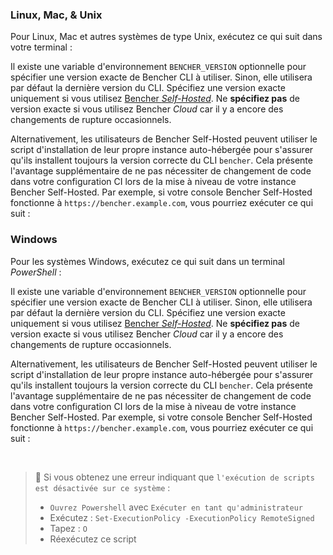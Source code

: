 
### Linux, Mac, & Unix
Pour Linux, Mac et autres systèmes de type Unix, exécutez ce qui suit dans votre terminal :

<CliUnixScript />

Il existe une variable d'environnement `BENCHER_VERSION` optionnelle pour spécifier une version exacte de Bencher CLI à utiliser.
Sinon, elle utilisera par défaut la dernière version du CLI.
Spécifiez une version exacte uniquement si vous utilisez [Bencher *Self-Hosted*][bencher self hosted].
Ne __spécifiez pas__ de version exacte si vous utilisez Bencher *Cloud* car il y a encore des changements de rupture occasionnels.

<CliUnixScriptVersion />

Alternativement, les utilisateurs de Bencher Self-Hosted peuvent utiliser le script d'installation de leur propre instance auto-hébergée
pour s'assurer qu'ils installent toujours la version correcte du CLI `bencher`.
Cela présente l'avantage supplémentaire de ne pas nécessiter de changement de code dans votre configuration CI lors de la mise à niveau de votre instance Bencher Self-Hosted.
Par exemple, si votre console Bencher Self-Hosted fonctionne à `https://bencher.example.com`,
vous pourriez exécuter ce qui suit :

<CliUnixSelfHosted />

### Windows
Pour les systèmes Windows, exécutez ce qui suit dans un terminal _PowerShell_ :

<CliWindowsScript />

Il existe une variable d'environnement `BENCHER_VERSION` optionnelle pour spécifier une version exacte de Bencher CLI à utiliser.
Sinon, elle utilisera par défaut la dernière version du CLI.
Spécifiez une version exacte uniquement si vous utilisez [Bencher *Self-Hosted*][bencher self hosted].
Ne __spécifiez pas__ de version exacte si vous utilisez Bencher *Cloud* car il y a encore des changements de rupture occasionnels.

<CliWindowsScriptVersion />

Alternativement, les utilisateurs de Bencher Self-Hosted peuvent utiliser le script d'installation de leur propre instance auto-hébergée
pour s'assurer qu'ils installent toujours la version correcte du CLI `bencher`.
Cela présente l'avantage supplémentaire de ne pas nécessiter de changement de code dans votre configuration CI lors de la mise à niveau de votre instance Bencher Self-Hosted.
Par exemple, si votre console Bencher Self-Hosted fonctionne à `https://bencher.example.com`,
vous pourriez exécuter ce qui suit :

<CliWindowsSelfHosted />

<br />

> 🐰 Si vous obtenez une erreur indiquant que `l'exécution de scripts est désactivée sur ce système` :
> - `Ouvrez Powershell` avec `Exécuter en tant qu'administrateur`
> - Exécutez : `Set-ExecutionPolicy -ExecutionPolicy RemoteSigned`
> - Tapez : `O`
> - Réexécutez ce script

[bencher self hosted]: /fr/docs/explanation/bencher-self-hosted/